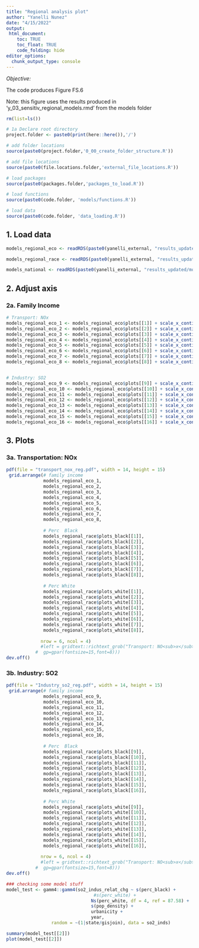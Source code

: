```yaml
---
title: "Regional analysis plot"
author: "Yanelli Nunez"
date: "4/15/2022"
output:
 html_document:
    toc: TRUE
    toc_float: TRUE
    code_folding: hide
editor_options: 
  chunk_output_type: console
---
```


*Objective:* 

The code produces Figure FS.6

Note: this figure uses the results produced in 'y_03_sensitiv_regional_models.rmd' from the models folder

```r

rm(list=ls())

# 1a Declare root directory
project.folder <- paste0(print(here::here()),'/')

# add folder locations
source(paste0(project.folder,'0_00_create_folder_structure.R'))

# add file locations
source(paste0(file.locations.folder,'external_file_locations.R'))

# load packages
source(paste0(packages.folder,'packages_to_load.R'))

# load functions
source(paste0(code.folder, 'models/functions.R'))

# load data
source(paste0(code.folder, 'data_loading.R'))

```

## 1. Load data

```r

models_regional_eco <- readRDS(paste0(yanelli_external, "results_updated/sensit_analys_models_regional_eco.rds"))

models_regional_race <- readRDS(paste0(yanelli_external, "results_updated/sensit_analys_models_regional_race.rds"))

models_national <- readRDS(paste0(yanelli_external, "results_updated/models_linear.rds"))

```

## 2. Adjust axis

### 2a. Family Income

```r

# Transport: NOx
models_regional_eco_1 <- models_regional_eco$plots[[1]] + scale_x_continuous(labels=function(x)x/1000, breaks = c(0, 25000, 50000, 75000, 100000, 125000, 150000))
models_regional_eco_2 <- models_regional_eco$plots[[2]] + scale_x_continuous(labels=function(x)x/1000, breaks = c(0, 25000, 50000, 75000, 100000, 125000, 150000))
models_regional_eco_3 <- models_regional_eco$plots[[3]] + scale_x_continuous(labels=function(x)x/1000, breaks = c(0, 25000, 50000, 75000, 100000, 125000, 150000))
models_regional_eco_4 <- models_regional_eco$plots[[4]] + scale_x_continuous(labels=function(x)x/1000, breaks = c(0, 25000, 50000, 75000, 100000, 125000, 150000))
models_regional_eco_5 <- models_regional_eco$plots[[5]] + scale_x_continuous(labels=function(x)x/1000, breaks = c(0, 25000, 50000, 75000, 100000, 125000, 150000))
models_regional_eco_6 <- models_regional_eco$plots[[6]] + scale_x_continuous(labels=function(x)x/1000, breaks = c(0, 25000, 50000, 75000, 100000, 125000, 150000))
models_regional_eco_7 <- models_regional_eco$plots[[7]] + scale_x_continuous(labels=function(x)x/1000, breaks = c(0, 25000, 50000, 75000, 100000, 125000, 150000))
models_regional_eco_8 <- models_regional_eco$plots[[8]] + scale_x_continuous(labels=function(x)x/1000, breaks = c(0, 25000, 50000, 75000, 100000, 125000, 150000))


# Industry: SO2
models_regional_eco_9 <- models_regional_eco$plots[[9]] + scale_x_continuous(labels=function(x)x/1000, breaks = c(0, 25000, 50000, 75000, 100000, 125000, 150000))
models_regional_eco_10 <- models_regional_eco$plots[[10]] + scale_x_continuous(labels=function(x)x/1000, breaks = c(0, 25000, 50000, 75000, 100000, 125000, 150000))
models_regional_eco_11 <- models_regional_eco$plots[[11]] + scale_x_continuous(labels=function(x)x/1000, breaks = c(0, 25000, 50000, 75000, 100000, 125000, 150000))
models_regional_eco_12 <- models_regional_eco$plots[[12]] + scale_x_continuous(labels=function(x)x/1000, breaks = c(0, 25000, 50000, 75000, 100000, 125000, 150000))
models_regional_eco_13 <- models_regional_eco$plots[[13]] + scale_x_continuous(labels=function(x)x/1000, breaks = c(0, 25000, 50000, 75000, 100000, 125000, 150000))
models_regional_eco_14 <- models_regional_eco$plots[[14]] + scale_x_continuous(labels=function(x)x/1000, breaks = c(0, 25000, 50000, 75000, 100000, 125000, 150000))
models_regional_eco_15 <- models_regional_eco$plots[[15]] + scale_x_continuous(labels=function(x)x/1000, breaks = c(0, 25000, 50000, 75000, 100000, 125000, 150000))
models_regional_eco_16 <- models_regional_eco$plots[[16]] + scale_x_continuous(labels=function(x)x/1000, breaks = c(0, 25000, 50000, 75000, 100000, 125000, 150000))

```

## 3. Plots

### 3a. Transportation: NOx

```r

pdf(file = "transport_nox_reg.pdf", width = 14, height = 15)            
 grid.arrange(# family income
              models_regional_eco_1,
              models_regional_eco_2,
              models_regional_eco_3,
              models_regional_eco_4,
              models_regional_eco_5,
              models_regional_eco_6,
              models_regional_eco_7,
              models_regional_eco_8,
              
              # Perc  Black
              models_regional_race$plots_black[[1]],
              models_regional_race$plots_black[[2]],
              models_regional_race$plots_black[[3]],
              models_regional_race$plots_black[[4]],
              models_regional_race$plots_black[[5]],
              models_regional_race$plots_black[[6]],
              models_regional_race$plots_black[[7]],
              models_regional_race$plots_black[[8]],
              
              # Perc White
              models_regional_race$plots_white[[1]],
              models_regional_race$plots_white[[2]],
              models_regional_race$plots_white[[3]],
              models_regional_race$plots_white[[4]],
              models_regional_race$plots_white[[5]],
              models_regional_race$plots_white[[6]],
              models_regional_race$plots_white[[7]],
              models_regional_race$plots_white[[8]],
             
             nrow = 6, ncol = 4)
             #left = gridtext::richtext_grob("Transport: NO<sub>x</sub> (% chg)", rot=90,
           #  gp=gpar(fontsize=15,font=8)))
dev.off() 


```


### 3b. Industry: SO2

```r

pdf(file = "Industry_so2_reg.pdf", width = 14, height = 15)            
 grid.arrange(# family income
              models_regional_eco_9,
              models_regional_eco_10,
              models_regional_eco_11,
              models_regional_eco_12,
              models_regional_eco_13,
              models_regional_eco_14,
              models_regional_eco_15,
              models_regional_eco_16,
              
              # Perc  Black
              models_regional_race$plots_black[[9]],
              models_regional_race$plots_black[[10]],
              models_regional_race$plots_black[[11]],
              models_regional_race$plots_black[[12]],
              models_regional_race$plots_black[[13]],
              models_regional_race$plots_black[[14]],
              models_regional_race$plots_black[[15]],
              models_regional_race$plots_black[[16]],
              
              # Perc White
              models_regional_race$plots_white[[9]],
              models_regional_race$plots_white[[10]],
              models_regional_race$plots_white[[11]],
              models_regional_race$plots_white[[12]],
              models_regional_race$plots_white[[13]],
              models_regional_race$plots_white[[14]],
              models_regional_race$plots_white[[15]],
              models_regional_race$plots_white[[16]],
             
             nrow = 6, ncol = 4)
             #left = gridtext::richtext_grob("Transport: NO<sub>x</sub> (% chg)", rot=90,
           #  gp=gpar(fontsize=15,font=8)))
dev.off() 


```



```r

### checking some model stuff
model_test <- gamm4::gamm4(so2_indus_relat_chg ~ s(perc_black) +
                                 #s(perc_white) +
                                Ns(perc_white, df = 4, ref = 87.58) +
                                s(pop_density) +
                                urbanicity +
                                year,
                 random = ~(1|state/gisjoin), data = so2_inds)

summary(model_test[[2]])
plot(model_test[[2]])
  

```

